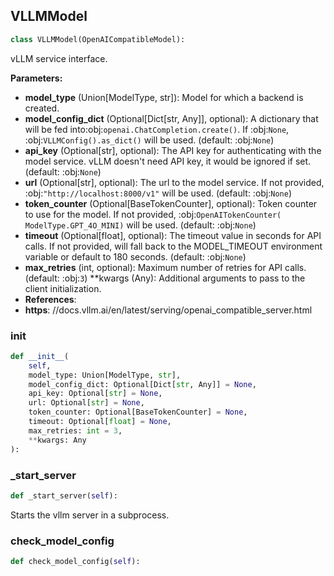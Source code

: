 <a id="camel.models.vllm_model"></a>

<a id="camel.models.vllm_model.VLLMModel"></a>

## VLLMModel

```python
class VLLMModel(OpenAICompatibleModel):
```

vLLM service interface.

**Parameters:**

- **model_type** (Union[ModelType, str]): Model for which a backend is created.
- **model_config_dict** (Optional[Dict[str, Any]], optional): A dictionary that will be fed into:obj:`openai.ChatCompletion.create()`. If :obj:`None`, :obj:`VLLMConfig().as_dict()` will be used. (default: :obj:`None`)
- **api_key** (Optional[str], optional): The API key for authenticating with the model service. vLLM doesn't need API key, it would be ignored if set. (default: :obj:`None`)
- **url** (Optional[str], optional): The url to the model service. If not provided, :obj:`"http://localhost:8000/v1"` will be used. (default: :obj:`None`)
- **token_counter** (Optional[BaseTokenCounter], optional): Token counter to use for the model. If not provided, :obj:`OpenAITokenCounter( ModelType.GPT_4O_MINI)` will be used. (default: :obj:`None`)
- **timeout** (Optional[float], optional): The timeout value in seconds for API calls. If not provided, will fall back to the MODEL_TIMEOUT environment variable or default to 180 seconds. (default: :obj:`None`)
- **max_retries** (int, optional): Maximum number of retries for API calls. (default: :obj:`3`) **kwargs (Any): Additional arguments to pass to the client initialization.
- **References**: 
- **https**: //docs.vllm.ai/en/latest/serving/openai_compatible_server.html

<a id="camel.models.vllm_model.VLLMModel.__init__"></a>

### __init__

```python
def __init__(
    self,
    model_type: Union[ModelType, str],
    model_config_dict: Optional[Dict[str, Any]] = None,
    api_key: Optional[str] = None,
    url: Optional[str] = None,
    token_counter: Optional[BaseTokenCounter] = None,
    timeout: Optional[float] = None,
    max_retries: int = 3,
    **kwargs: Any
):
```

<a id="camel.models.vllm_model.VLLMModel._start_server"></a>

### _start_server

```python
def _start_server(self):
```

Starts the vllm server in a subprocess.

<a id="camel.models.vllm_model.VLLMModel.check_model_config"></a>

### check_model_config

```python
def check_model_config(self):
```
